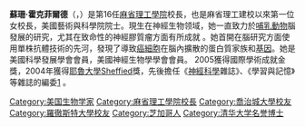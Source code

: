 {{Infobox University President
| name          =蘇珊·霍克菲爾德
| image         =Susan Hockfield - World Economic Forum Annual Meeting 2012.jpg
| caption       =2012年[[世界經濟論壇|世界經濟論壇]]年會上的蘇珊·霍克菲爾德
| order         =
| office        =[[麻省理工學院|麻省理工學院校長]]
| term_start    =2004年
| term_end      =2012年
| predecessor   ={{Link-en|查爾斯·馬斯蒂勒·魏斯特|Charles Marstiller Vest|查爾斯·魏斯特}}
| successor     =[[里奧·拉斐爾·雷夫|里奧·拉斐爾·雷夫]]
| birth_date    ={{birth date and age|1951|3|24}}
| birth_place   =美國[[伊利諾州|伊利諾州]][[芝加哥|芝加哥]]
|}}
'''蘇珊·霍克菲爾德'''（{{lang|en|Susan Hockfield}}，{{bd|1951年|3月24日}}）是第16任[[麻省理工學院|麻省理工學院]]校長，也是麻省理工建校以來第一位女校長，美國藝術與科學院院士。現生在神經生物领域，她一直致力於[[哺乳動物|哺乳動物]]腦發展的研究，尤其在致命性的神經膠質瘤方面有所成就 。她首開在腦研究方面使用單株抗體技術的先河，發現了導致[[癌細胞|癌細胞]]在腦內擴散的蛋白質家族和[[基因|基因]]。她是美國科學發展學會會員，美國神經生物學學會會員。 2005獲得國際學術成就金獎，2004年獲得[[耶魯大學|耶魯大學]]Sheffied獎，先後擔任《[[神經|神經]][[科學|科學]]雜誌》、《學習與記憶》等雜誌的編委[http://gb.cri.cn/2201/2004/08/31/561@285526.htm] {{Wayback|url=http://gb.cri.cn/2201/2004/08/31/561@285526.htm |date=20170305005207 }}。
{{DEFAULTSORT:Hockfield, Susan}}
[[Category:美国生物学家|Category:美国生物学家]]
[[Category:麻省理工學院校長|Category:麻省理工學院校長]]
[[Category:喬治城大學校友|Category:喬治城大學校友]]
[[Category:羅徹斯特大學校友|Category:羅徹斯特大學校友]]
[[Category:芝加哥人|Category:芝加哥人]]
[[Category:清华大学名誉博士|Category:清华大学名誉博士]]
{{authority control}}